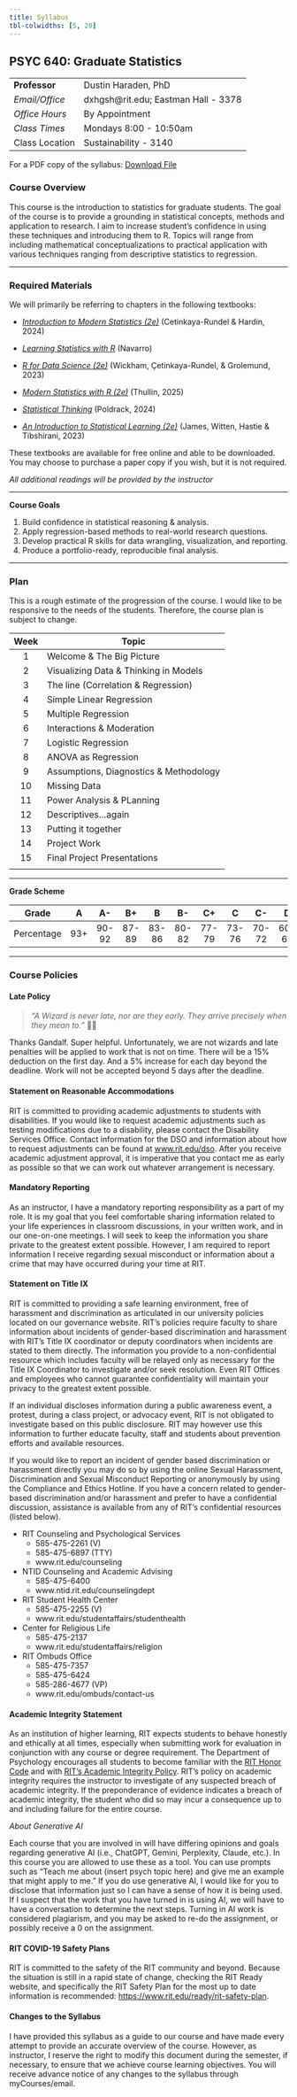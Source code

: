 ```yaml
---
title: Syllabus
tbl-colwidths: [5, 20]
---
```


## **PSYC 640: Graduate Statistics**

|                |                                      |
|----------------|--------------------------------------|
| **Professor**  | Dustin Haraden, PhD                  |
| *Email/Office* | dxhgsh\@rit.edu; Eastman Hall - 3378 |
| *Office Hours* | By Appointment                       |
| *Class Times*  | Mondays 8:00 - 10:50am               |
| Class Location | Sustainability - 3140                |

For a PDF copy of the syllabus: [Download File](/files/Syllabus.pdf)

### **Course Overview**

This course is the introduction to statistics for graduate students. The goal of the course is to provide a grounding in statistical concepts, methods and application to research. I aim to increase student's confidence in using these techniques and introducing them to R. Topics will range from including mathematical conceptualizations to practical application with various techniques ranging from descriptive statistics to regression.

------------------------------------------------------------------------

### **Required Materials**

We will primarily be referring to chapters in the following textbooks:

-   [*Introduction to Modern Statistics (2e)*](https://openintro-ims.netlify.app/){target="\"_blank"} (Cetinkaya-Rundel & Hardin, 2024)

-   [*Learning Statistics with R*](https://learningstatisticswithr-bookdown.netlify.com/index.html){target="\"_blank"} (Navarro)

-   [*R for Data Science (2e)*](https://r4ds.hadley.nz/){target="\"_blank"} (Wickham, Çetinkaya-Rundel, & Grolemund, 2023)

-   [*Modern Statistics with R (2e)*](https://www.modernstatisticswithr.com/){target="\"_blank"} (Thullin, 2025)

-   [*Statistical Thinking*](https://statsthinking21.github.io/statsthinking21-core-site/){target="\"_blank"} (Poldrack, 2024)

-   [*An Introduction to Statistical Learning (2e)*](https://www.statlearning.com/){target="\"_blank"} (James, Witten, Hastie & Tibshirani, 2023)

These textbooks are available for free online and able to be downloaded. You may choose to purchase a paper copy if you wish, but it is not required.

*All additional readings will be provided by the instructor*

------------------------------------------------------------------------

**Course Goals**

1.  Build confidence in statistical reasoning & analysis.
2.  Apply regression-based methods to real-world research questions.
3.  Develop practical R skills for data wrangling, visualization, and reporting.
4.  Produce a portfolio-ready, reproducible final analysis.

------------------------------------------------------------------------

### Plan

This is a rough estimate of the progression of the course. I would like to be responsive to the needs of the students. Therefore, the course plan is subject to change.

| Week | Topic                                  |
|:----:|----------------------------------------|
|  1   | Welcome & The Big Picture              |
|  2   | Visualizing Data & Thinking in Models  |
|  3   | The line (Correlation & Regression)    |
|  4   | Simple Linear Regression               |
|  5   | Multiple Regression                    |
|  6   | Interactions & Moderation              |
|  7   | Logistic Regression                    |
|  8   | ANOVA as Regression                    |
|  9   | Assumptions, Diagnostics & Methodology |
|  10  | Missing Data                           |
|  11  | Power Analysis & PLanning              |
|  12  | Descriptives...again                   |
|  13  | Putting it together                    |
|  14  | Project Work                           |
|  15  | Final Project Presentations            |
|      |                                        |

------------------------------------------------------------------------

**Grade Scheme**

|   Grade    |  A  |  A-   |  B+   |   B   |  B-   |  C+   |   C   |  C-   |   D   |  F   |
|:----------:|:---:|:-----:|:-----:|:-----:|:-----:|:-----:|:-----:|:-----:|:-----:|:----:|
| Percentage | 93+ | 90-92 | 87-89 | 83-86 | 80-82 | 77-79 | 73-76 | 70-72 | 60-69 | \<60 |

------------------------------------------------------------------------

### **Course Policies**

#### Late Policy

> *“A Wizard is never late, nor are they early. They arrive precisely when they mean to.”* 🧙‍♂️

Thanks Gandalf. Super helpful. Unfortunately, we are not wizards and late penalties will be applied to work that is not on time. There will be a 15% deduction on the first day. And a 5% increase for each day beyond the deadline. Work will not be accepted beyond 5 days after the deadline.

#### Statement on Reasonable Accommodations

RIT is committed to providing academic adjustments to students with disabilities. If you would like to request academic adjustments such as testing modifications due to a disability, please contact the Disability Services Office. Contact information for the DSO and information about how to request adjustments can be found at [www.rit.edu/dso](http://www.rit.edu/dso). After you receive academic adjustment approval, it is imperative that you contact me as early as possible so that we can work out whatever arrangement is necessary.

#### **Mandatory Reporting**

As an instructor, I have a mandatory reporting responsibility as a part of my role. It is my goal that you feel comfortable sharing information related to your life experiences in classroom discussions, in your written work, and in our one-on-one meetings. I will seek to keep the information you share private to the greatest extent possible. However, I am required to report information I receive regarding sexual misconduct or information about a crime that may have occurred during your time at RIT. 

#### Statement on Title IX

RIT is committed to providing a safe learning environment, free of harassment and discrimination as articulated in our university policies located on our governance website. RIT’s policies require faculty to share information about incidents of gender-based discrimination and harassment with RIT’s Title IX coordinator or deputy coordinators when incidents are stated to them directly. The information you provide to a non-confidential resource which includes faculty will be relayed only as necessary for the Title IX Coordinator to investigate and/or seek resolution. Even RIT Offices and employees who cannot guarantee confidentiality will maintain your privacy to the greatest extent possible.

If an individual discloses information during a public awareness event, a protest, during a class project, or advocacy event, RIT is not obligated to investigate based on this public disclosure. RIT may however use this information to further educate faculty, staff and students about prevention efforts and available resources.

If you would like to report an incident of gender based discrimination or harassment directly you may do so by using the online Sexual Harassment, Discrimination and Sexual Misconduct Reporting or anonymously by using the Compliance and Ethics Hotline. If you have a concern related to gender-based discrimination and/or harassment and prefer to have a confidential discussion, assistance is available from any of RIT’s confidential resources (listed below).

-   RIT Counseling and Psychological Services
    -   585-475-2261 (V)
    -   585-475-6897 (TTY)
    -   www.rit.edu/counseling
-   NTID Counseling and Academic Advising
    -   585-475-6400
    -   www.ntid.rit.edu/counselingdept
-   RIT Student Health Center
    -   585-475-2255 (V)
    -   www.rit.edu/studentaffairs/studenthealth
-   Center for Religious Life
    -   585-475-2137
    -   www.rit.edu/studentaffairs/religion
-   RIT Ombuds Office
    -   585-475-7357
    -   585-475-6424
    -   585-286-4677 (VP)
    -   www.rit.edu/ombuds/contact-us

#### Academic Integrity Statement

As an institution of higher learning, RIT expects students to behave honestly and ethically at all times, especially when submitting work for evaluation in conjunction with any course or degree requirement. The Department of Psychology encourages all students to become familiar with the [RIT Honor Code](https://www.rit.edu/academicaffairs/policiesmanual/p030) and with [RIT's Academic Integrity Policy](https://www.rit.edu/academicaffairs/policiesmanual/d080). RIT’s policy on academic integrity requires the instructor to investigate of any suspected breach of academic integrity. If the preponderance of evidence indicates a breach of academic integrity, the student who did so may incur a consequence up to and including failure for the entire course.

*About Generative AI*

Each course that you are involved in will have differing opinions and goals regarding generative AI (i.e., ChatGPT, Gemini, Perplexity, Claude, etc.). In this course you are allowed to use these as a tool. You can use prompts such as “Teach me about (insert psych topic here) and give me an example that might apply to me.” If you do use generative AI, I would like for you to disclose that information just so I can have a sense of how it is being used. If I suspect that the work that you have turned in is using AI, we will have to have a conversation to determine the next steps. Turning in AI work is considered plagiarism, and you may be asked to re-do the assignment, or possibly receive a 0 on the assignment.

#### RIT COVID-19 Safety Plans

RIT is committed to the safety of the RIT community and beyond. Because the situation is still in a rapid state of change, checking the RIT Ready website, and specifically the RIT Safety Plan for the most up to date information is recommended: <https://www.rit.edu/ready/rit-safety-plan>.

#### Changes to the Syllabus

I have provided this syllabus as a guide to our course and have made every attempt to provide an accurate overview of the course. However, as instructor, I reserve the right to modify this document during the semester, if necessary, to ensure that we achieve course learning objectives. You will receive advance notice of any changes to the syllabus through myCourses/email.